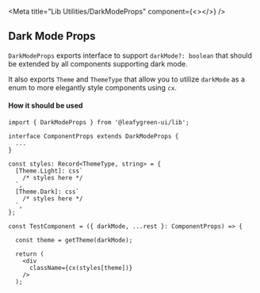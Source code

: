 
<Meta title="Lib Utilities/DarkModeProps" component={<></>} />

## Dark Mode Props

`DarkModeProps` exports interface to support ```darkMode?: boolean``` that should be extended by all components supporting dark mode.

It also exports `Theme` and `ThemeType` that allow you to utilize `darkMode` as a enum to more elegantly style components using `cx`.

#### How it should be used

```
import { DarkModeProps } from '@leafygreen-ui/lib';

interface ComponentProps extends DarkModeProps {
  ...
}

const styles: Record<ThemeType, string> = {
  [Theme.Light]: css`
    /* styles here */
  `,
  [Theme.Dark]: css`
    /* styles here */
  `,
};

const TestComponent = ({ darkMode, ...rest }: ComponentProps) => {

  const theme = getTheme(darkMode);

  return (
    <div
      className={cx(styles[theme])}
    />
  );

```